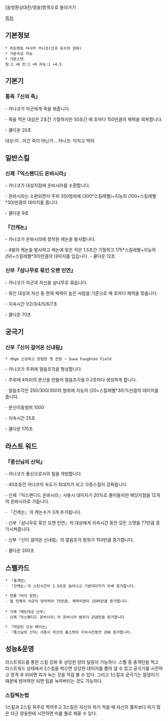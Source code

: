 [동방환상대전/영웅]항목으로 돌아가기

[[목차]]
== 기본정보 ==
 * 히든영웅 야사카 카나코(산과 호수의 권화)
 * 기본속성 지능
 * 기본스텟
 힘:1 +0 민:1 +0 지능:1 +4.5

== 기본기 == 

=== 통죽『신의 죽』 ===

- 카나코가 아군에게 죽을 쒀줍니다.

- 죽을 먹은 대상은 2초간 기절하지만 50초간 매 초마다 150만큼의 체력을 회복합니다.

- 쿨다운 20초


대상:이...이건 죽이 아닌거...
카나코: 닥치고 먹어

== 일반스킬 == 
=== 신제『익스팬디드 온바시라』 ===

- 카나코가 대상지점에 온바시라를 소환합니다.

- 온바시라는 소환되면서 주위 350범위에 (300*스킬레벨)+지능의 (100+스킬레벨*30)만큼의 대미지를 줍니다.

- 쿨다운 9초

=== 『건캐논』 === 

- 카나코가 온바시라에 장착된 캐논을 발사합니다.

- 4발의 캐논을 발사하고 캐논에 맞은 적은 1.5초간 기절하고 175*스킬레벨+지능의 (50+스킬레벨*30)만큼의 대미지를 입습니다.
- 쿨다운 12초

=== 신부『삼나무로 묶인 오랜 인연』 ===

- 카나코가 아군과 자신을 삼나무로 묶습니다.

- 묶인 대상과 자신 중 현재 체력이 높은 사람을 기준으로 매 초마다 체력을 맞춥니다.

- 지속시간 1/2/3/4/5/6/7초

- 쿨다운 70초

== 궁극기 ==
=== 신부『신이 걸어온 신내림』 ===
 * ♬bgm 신성하고 장엄한 옛 전장 ~ Suwa Foughten Field

- 카나코가 주위에 얼음조각을 형성합니다.

- 주위에 4마리의 분신을 만들어 얼음조각을 0.2초마다 생성하게 합니다.

- 얼음조각은 250/300/350의 범위에 지능의 (20+스킬레벨*30)%만큼의 대미지를 줍니다.

- 분신이동범위 1000

- 지속시간 25초

- 쿨다운 170초

== 라스트 워드 ==
=== 『풍신님의 신덕』 ===

- 카나코가 풍신으로서의 힘을 개방합니다

- 40초동안 카나코의 속도가 최대치가 되고 각종스킬이 강화됩니다

- 신제『익스팬디드 온바시라』사용시 대미지가 20%로 줄어들지만 해당지점을 12개의 온바시라로 가둡니다.

- 『건캐논』의 캐논수가 3개 추가됩니다.

- 신부『삼나무로 묶인 오랜 인연』의 대상에게 지속시간 동안 모든 스탯을 77만큼 증가시켜줍니다.

- 신부『신이 걸어온 신내림』의 얼음조각 범위가 150만큼 증가합니다.

- 쿨다운 200초

== 스펠카드 ==

 * 『충격탄』
 - 『건캐논』의 스턴시간이 2.5초로 늘어나고 기본대미지가 두배 증가합니다.

 * 천룡『비의 원천』
 - 맵 전체의 아군의 방어력이 75만큼, 체력리젠이 150%만큼 증가합니다.
 
 * 기제『메도테코 난무』
 - 신제『익스펜디드 온바시라』의 온바시라 범위가 250만큼 증가합니다

 * 『마운틴 오브 페이쓰』
 - 『풍신님의 신덕』사용시 자신의 올스탯이 지속시간동안 200 증가합니다.


== 성능&운영 ==
라스트워드를 통한 스킬 강화 후 상당한 양의 딜링이 가능하다. 스펠 중 충격탄을 먹고 라스트워드 상태에서 2스킬을 박으면 상당한 대미지를 뽑아 낼 수 있고 궁극기를 시전하고 영격 후 비비면 피가 녹는 것을 직접 볼 수 있다. 그리고 1스킬과 궁극기는 절뎀이기 때문에 방어력만 되면 립을 녹여버리는 것도 가능하다.

=== 스킬찍는법 ===
1스킬과 2스킬 위주로 찍어주고 3스킬은 자신의 피가 적을 때 자신의 풀피보다 피가 많은 아군 영웅한테 시전하면 피를 풀로 채울 수 있다.

